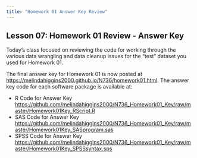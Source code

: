 ```yaml
---
title: "Homework 01 Answer Key Review"
---
```


## Lesson 07: Homework 01 Review - Answer Key

Today's class focused on reviewing the code for working through the various data wrangling and data cleanup issues for the "test" dataset you used for Homework 01.

The final answer key for Homework 01 is now posted at [https://melindahiggins2000.github.io/N736/homework01.html](https://melindahiggins2000.github.io/N736/homework01.html). The answer key code for each software package is available at:

* R Code for Answer Key  [https://github.com/melindahiggins2000/N736_Homework01_Key/raw/master/Homework01Key_RScript.R](https://github.com/melindahiggins2000/N736_Homework01_Key/raw/master/Homework01Key_RScript.R)
* SAS Code for Answer Key  [https://github.com/melindahiggins2000/N736_Homework01_Key/raw/master/Homework01Key_SASprogram.sas](https://github.com/melindahiggins2000/N736_Homework01_Key/raw/master/Homework01Key_SASprogram.sas)
* SPSS Code for Answer Key  [https://github.com/melindahiggins2000/N736_Homework01_Key/raw/master/Homework01Key_SPSSsyntax.sps](https://github.com/melindahiggins2000/N736_Homework01_Key/raw/master/Homework01Key_SPSSsyntax.sps)

